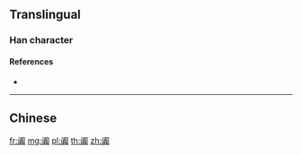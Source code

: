 {{character info/new}}
{{also|闐}}
==Translingual==

===Han character===
{{Han char|rn=169|rad=门|as=10|sn=13|four=|canj=LSJBC|ids=⿵门真}}

====References====
* {{Han ref|kx=1343.121|hdz=74312.050|uh=9617|ud=38423}}

----

==Chinese==
{{zh-see|闐}}

[[fr:阗]]
[[mg:阗]]
[[pl:阗]]
[[th:阗]]
[[zh:阗]]